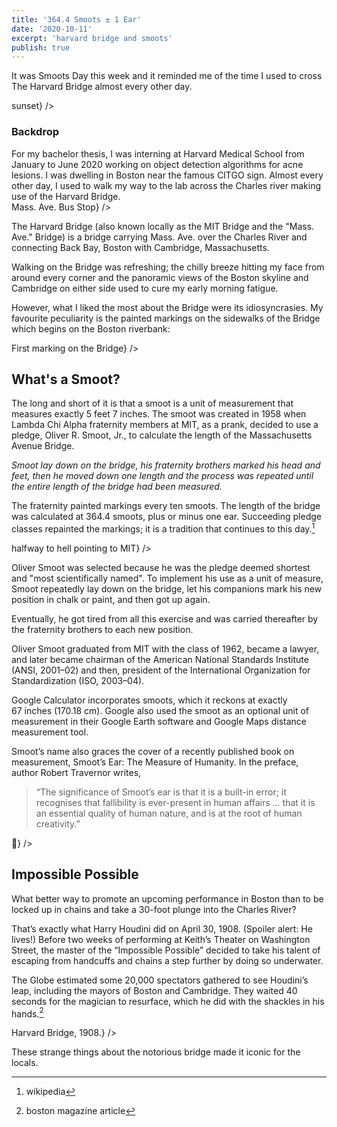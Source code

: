 ```yaml
---
title: '364.4 Smoots ± 1 Ear'
date: '2020-10-11'
excerpt: 'harvard bridge and smoots'
publish: true
---
```





<section class="blog-section">

It was <XA href="https://www.instagram.com/p/CF7JjrPAu9C/"> Smoots Day</XA> this week and it reminded me of the time I used to cross The Harvard Bridge almost every other day.

<div class="blog-inset">
  <ZoomImage src={bridge} zoomSrc={bridgeZoom} caption={<span>sunset</span>} />
</div>

<h3>Backdrop</h3>
For my bachelor thesis, I was interning at <XA href="https://cetbwh.org">Harvard Medical School</XA> from January to June 2020 working on object detection algorithms for acne lesions. I was dwelling in Boston near the famous CITGO sign. Almost every other day, I used to walk my way to the lab across the Charles river making use of the Harvard Bridge. 

<div class="blog-inset">
  <ZoomImage src={busStop} zoomSrc={busStopZoom} caption={<span>Mass. Ave. Bus Stop</span>} />
</div>

The Harvard Bridge (also known locally as the MIT Bridge and the "Mass. Ave." Bridge) is a  bridge carrying Mass. Ave. over the Charles River and connecting Back Bay, Boston with Cambridge, Massachusetts. 

Walking on the Bridge was refreshing; the chilly breeze hitting my face from around every corner and the panoramic views of the Boston skyline and Cambridge on either side used to cure my early morning fatigue. 

However, what I liked the most about the Bridge were its idiosyncrasies. My favourite peculiarity is the painted markings on the sidewalks of the Bridge which begins on the Boston riverbank:

<div class="blog-inset">
  <ZoomImage src={markingMain} zoomSrc={markingMainZoom} caption={<span>First marking on the Bridge</span>} />
</div>

## What's a Smoot?
The long and short of it is that a smoot is a unit of measurement that measures exactly 5 feet 7 inches. The smoot was created in 1958 when Lambda Chi Alpha fraternity members at MIT, as a prank, decided to use a pledge, Oliver R. Smoot, Jr., to calculate the length of the Massachusetts Avenue Bridge. 

_Smoot lay down on the bridge, his fraternity brothers marked his head and feet, then he moved down one length and the process was repeated until the entire length of the bridge had been measured._

The fraternity painted markings every ten smoots. The length of the bridge was calculated at 364.4 smoots, plus or minus one ear. Succeeding pledge classes repainted the markings; it is a tradition that continues to this day.[^1]

[^1]: <XA href="https://en.wikipedia.org/wiki/Smoot">wikipedia</XA>

<div class="blog-inset">
  <ZoomImage src={hell} zoomSrc={hellZoom} caption={<span>halfway to hell pointing to MIT</span>} />
</div>

Oliver Smoot was selected because he was the pledge deemed shortest and "most scientifically named". To implement his use as a unit of measure, Smoot repeatedly lay down on the bridge, let his companions mark his new position in chalk or paint, and then got up again. 

Eventually, he got tired from all this exercise and was carried thereafter by the fraternity brothers to each new position.

Oliver Smoot graduated from MIT with the class of 1962, became a lawyer, and later became chairman of the American National Standards Institute (ANSI, 2001–02) and then, president of the International Organization for Standardization (ISO, 2003–04).

Google Calculator incorporates smoots, which it reckons at exactly 67 inches (170.18 cm). Google also used the smoot as an optional unit of measurement in their Google Earth software and Google Maps distance measurement tool. 

Smoot’s name also graces the cover of a recently published book on measurement, Smoot’s Ear: The Measure of Humanity. In the preface, author Robert Travernor writes,
>“The significance of Smoot’s ear is that it is a built-in error; it recognises that fallibility is ever-­present in human affairs … that it is an essential quality of human nature, and is at the root of human creativity.” 

<div class="blog-inset">
  <ZoomImage src={sixty9} zoomSrc={sixty9Zoom} caption={<span>🤷</span>} />
</div>

## Impossible Possible
What better way to promote an upcoming performance in Boston than to be locked up in chains and take a 30-foot plunge into the Charles River?

That’s exactly what Harry Houdini did on April 30, 1908. (Spoiler alert: He lives!) Before two weeks of performing at Keith’s Theater on Washington Street, the master of the “Impossible Possible” decided to take his talent of escaping from handcuffs and chains a step further by doing so underwater.

The Globe estimated some 20,000 spectators gathered to see Houdini’s leap, including the mayors of Boston and Cambridge. They waited 40 seconds for the magician to resurface, which he did with the shackles in his hands.[^2]

[^2]: <XA href="https://www.bostonmagazine.com/arts-entertainment/2015/04/30/throwback-thursday-houdini-jumps-harvard-bridge/#gallery-3-1">boston magazine article</XA>

<div class="blog-inset">
  <ZoomImage src={houdini} zoomSrc={houdiniZoom} caption={<span>Harvard Bridge, 1908.</span>} />
</div>

These strange things about the notorious bridge made it iconic for the locals.

</section>
